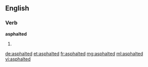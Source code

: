 ==English==

===Verb===
'''asphalted'''

# {{past of|asphalt}}

[[de:asphalted]]
[[et:asphalted]]
[[fr:asphalted]]
[[mg:asphalted]]
[[ml:asphalted]]
[[vi:asphalted]]